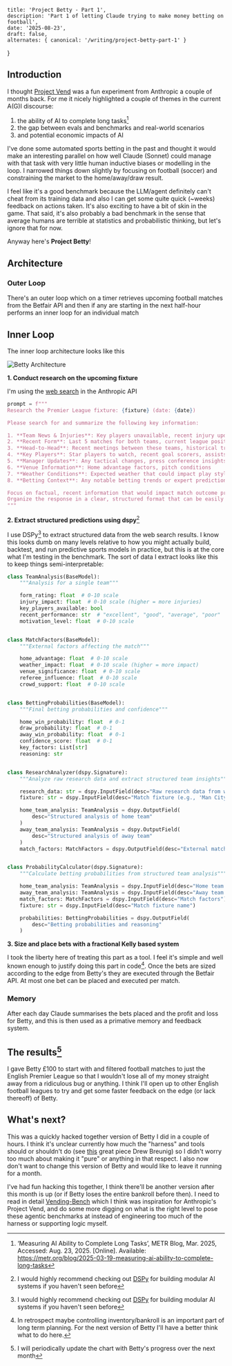 
    title: 'Project Betty - Part 1',
    description: 'Part 1 of letting Claude trying to make money betting on football',
    date: '2025-08-23',
    draft: false,
    alternates: { canonical: '/writing/project-betty-part-1' }
}

## Introduction

I thought [Project Vend](https://www.anthropic.com/research/project-vend-1) was a fun experiment from Anthropic a couple of months back. For me it nicely highlighted a couple of themes in the current A(G)I discourse:

1. the ability of AI to complete long tasks[^0]
2. the gap between evals and benchmarks and real-world scenarios
3. and potential economic impacts of AI

I've done some automated sports betting in the past and thought it would make an interesting parallel on how well Claude (Sonnet) could manage with that task with very little human inductive biases or modelling in the loop. I narrowed things down slightly by focusing on football (soccer) and constraining the market to the home/away/draw result.

I feel like it's a good benchmark because the LLM/agent definitely can't cheat from its training data and also I can get some quite quick (~weeks) feedback on actions taken. It's also exciting to have a bit of skin in the game. That said, it's also probably a bad benchmark in the sense that average humans are terrible at statistics and probabilistic thinking, but let's ignore that for now.

Anyway here's **Project Betty**!

## Architecture

### Outer Loop

There's an outer loop which on a timer retrieves upcoming football matches from the Betfair API and then if any are starting in the next half-hour performs an inner loop for an individual match

## Inner Loop

The inner loop architecture looks like this


<div className="flex justify-center">
  <Image src={architecture} alt="Betty Architecture" />
</div>

**1. Conduct research on the upcoming fixture**

I'm using the [web search](https://www.anthropic.com/news/web-search-api) in the Anthropic API

```python
prompt = f"""
Research the Premier League fixture: {fixture} (date: {date})

Please search for and summarize the following key information:

1. **Team News & Injuries**: Key players unavailable, recent injury updates
2. **Recent Form**: Last 5 matches for both teams, current league position
3. **Head-to-Head**: Recent meetings between these teams, historical trends
4. **Key Players**: Star players to watch, recent goal scorers, assists
5. **Manager Updates**: Any tactical changes, press conference insights
6. **Venue Information**: Home advantage factors, pitch conditions
7. **Weather Conditions**: Expected weather that could impact play style
8. **Betting Context**: Any notable betting trends or expert predictions

Focus on factual, recent information that would impact match outcome probabilities.
Organize the response in a clear, structured format that can be easily parsed.
"""
```

**2. Extract structured predictions using dspy**[^1]

I use DSPy[^1] to extract structured data from the web search results. I know this looks dumb on many levels relative to how you might actually build, backtest, and run predictive sports models in practice, but this is at the core what I'm testing in the benchmark. The sort of data I extract looks like this to keep things semi-interpretable:

```python
class TeamAnalysis(BaseModel):
    """Analysis for a single team"""

    form_rating: float  # 0-10 scale
    injury_impact: float  # 0-10 scale (higher = more injuries)
    key_players_available: bool
    recent_performance: str  # "excellent", "good", "average", "poor"
    motivation_level: float  # 0-10 scale


class MatchFactors(BaseModel):
    """External factors affecting the match"""

    home_advantage: float  # 0-10 scale
    weather_impact: float  # 0-10 scale (higher = more impact)
    venue_significance: float  # 0-10 scale
    referee_influence: float  # 0-10 scale
    crowd_support: float  # 0-10 scale


class BettingProbabilities(BaseModel):
    """Final betting probabilities and confidence"""

    home_win_probability: float  # 0-1
    draw_probability: float  # 0-1
    away_win_probability: float  # 0-1
    confidence_score: float  # 0-1
    key_factors: List[str]
    reasoning: str


class ResearchAnalyzer(dspy.Signature):
    """Analyze raw research data and extract structured team insights"""

    research_data: str = dspy.InputField(desc="Raw research data from web search")
    fixture: str = dspy.InputField(desc="Match fixture (e.g., 'Man City v Tottenham')")

    home_team_analysis: TeamAnalysis = dspy.OutputField(
        desc="Structured analysis of home team"
    )
    away_team_analysis: TeamAnalysis = dspy.OutputField(
        desc="Structured analysis of away team"
    )
    match_factors: MatchFactors = dspy.OutputField(desc="External match factors")


class ProbabilityCalculator(dspy.Signature):
    """Calculate betting probabilities from structured team analysis"""

    home_team_analysis: TeamAnalysis = dspy.InputField(desc="Home team analysis")
    away_team_analysis: TeamAnalysis = dspy.InputField(desc="Away team analysis")
    match_factors: MatchFactors = dspy.InputField(desc="Match factors")
    fixture: str = dspy.InputField(desc="Match fixture name")

    probabilities: BettingProbabilities = dspy.OutputField(
        desc="Betting probabilities and reasoning"
    )
```

**3. Size and place bets with a fractional Kelly based system**

I took the liberty here of treating this part as a tool. I feel it's simple and well known enough to justify doing this part in code[^2]. Once the bets are sized according to the edge from Betty's they are executed through the Betfair API. At most one bet can be placed and executed per match.

### Memory

After each day Claude summarises the bets placed and the profit and loss for Betty, and this is then used as a primative memory and feedback system.

## The results[^3]

I gave Betty £100 to start with and filtered football matches to just the English Premier League so that I wouldn't lose all of my money straight away from a ridiculous bug or anything. I think I'll open up to other English football leagues to try and get some faster feedback on the edge (or lack thereoff) of Betty.


<ChartWrapper data={netWorth} />

## What's next?

This was a quickly hacked together version of Betty I did in a couple of hours. I think it's unclear currently how much the "harness" and tools should or shouldn't do (see [this](https://www.dbreunig.com/2025/06/17/an-agentic-case-study-playing-pok%C3%A9mon-with-gemini.html) great piece Drew Breunig) so I didn't worry too much about making it "pure" or anything in that respect. I also now don't want to change this version of Betty and would like to leave it running for a month.

I've had fun hacking this together, I think there'll be another version after this month is up (or if Betty loses the entire bankroll before then). I need to read in detail [Vending-Bench](https://arxiv.org/abs/2502.15840) which I think was inspiration for Anthropic's Project Vend, and do some more digging on what is the right level to pose these agentic benchmarks at instead of engineering too much of the harness or supporting logic myself.

[^0]: ‘Measuring AI Ability to Complete Long Tasks’, METR Blog, Mar. 2025, Accessed: Aug. 23, 2025. [Online]. Available: https://metr.org/blog/2025-03-19-measuring-ai-ability-to-complete-long-tasks

[^1]: I would highly recommend checking out [DSPy](https://dspy.ai/) for building modular AI systems if you haven't seen before

[^2]: In retrospect maybe controlling inventory/bankroll is an important part of long term planning. For the next version of Betty I'll have a better think what to do here.

[^3]: I will periodically update the chart with Betty's progress over the next month
